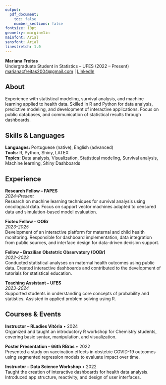 ---
output: 
  pdf_document:
    toc: false
    number_sections: false
fontsize: 10pt
geometry: margin=1in
mainfont: Arial
sansfont: Arial
linestretch: 1.0
---

**Mariana Freitas**  
Undergraduate Student in Statistics – UFES (2022 – Present)  
[marianacfreitas2004@gmail.com](mailto:marianacfreitas2004@gmail.com) | [LinkedIn](https://www.linkedin.com/in/mariana-freitas-680b712b6/)

## About

Experience with statistical modeling, survival analysis, and machine learning applied to health data. Skilled in R and Python for data analysis, predictive modeling, and development of interactive applications. Focus on public databases, and communication of statistical results through dashboards.

## Skills & Languages

**Languages:** Portuguese (native), English (advanced)  
**Tools:** R, Python, Shiny, LATEX  
**Topics:** Data analysis, Visualization, Statistical modeling, Survival analysis, Machine learning, Shiny Dashboards

## Experience

**Research Fellow – FAPES**  
*2024–Present*  
Research on machine learning techniques for survival analysis using oncological data. Focus on support vector machines adapted to censored data and simulation-based model evaluation.

**Fiotec Fellow – OOBr**  
*2023–2025*  
Development of an interactive platform for maternal and child health monitoring. Responsible for dashboard implementation, data integration from public sources, and interface design for data-driven decision support.

**Fellow – Brazilian Obstetric Observatory (OOBr)**  
*2022–2023*  
Conducted statistical analyses on maternal health outcomes using public data. Created interactive dashboards and contributed to the development of tutorials for statistical education.

**Teaching Assistant – UFES**  
*2023–2024*  
Supported students in understanding core concepts of probability and statistics. Assisted in applied problem solving using R.

## Courses & Events

**Instructor – RLadies Vitória** • 2024  
Organized and taught an introductory R workshop for Chemistry students, covering basic syntax, manipulation, and visualization.

**Poster Presentation – 66th RBras** • 2022  
Presented a study on vaccination effects in obstetric COVID-19 outcomes using segmented regression models to evaluate impact over time.

**Instructor – Data Science Workshop** • 2022  
Taught the creation of interactive dashboards for health data analysis. Introduced app structure, reactivity, and design of user interfaces.

